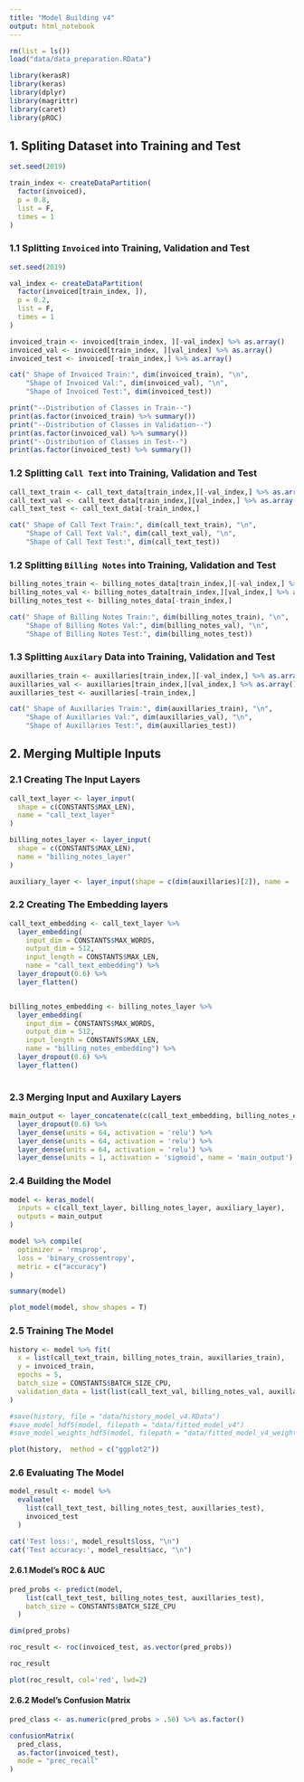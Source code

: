 ```yaml
---
title: "Model Building v4"
output: html_notebook
---
```


```r
rm(list = ls())
load("data/data_preparation.RData")
```

```r
library(kerasR)
library(keras)
library(dplyr)
library(magrittr)
library(caret)
library(pROC)
```

## 1. Spliting Dataset into Training and Test

```r
set.seed(2019)

train_index <- createDataPartition(
  factor(invoiced),
  p = 0.8,
  list = F,
  times = 1
)
```

### 1.1 Splitting `Invoiced` into Training, Validation and Test

```r
set.seed(2019)

val_index <- createDataPartition(
  factor(invoiced[train_index, ]),
  p = 0.2,
  list = F,
  times = 1
)

invoiced_train <- invoiced[train_index, ][-val_index] %>% as.array()
invoiced_val <- invoiced[train_index, ][val_index] %>% as.array()
invoiced_test <- invoiced[-train_index,] %>% as.array()

cat(" Shape of Invoiced Train:", dim(invoiced_train), "\n",
    "Shape of Invoiced Val:", dim(invoiced_val), "\n",
    "Shape of Invoiced Test:", dim(invoiced_test))
```

```r
print("--Distribution of Classes in Train--")
print(as.factor(invoiced_train) %>% summary())
print("--Distribution of Classes in Validation--")
print(as.factor(invoiced_val) %>% summary())
print("--Distribution of Classes in Test--")
print(as.factor(invoiced_test) %>% summary())
```

### 1.2 Splitting `Call Text` into Training, Validation and Test

```r
call_text_train <- call_text_data[train_index,][-val_index,] %>% as.array()
call_text_val <- call_text_data[train_index,][val_index,] %>% as.array()
call_text_test <- call_text_data[-train_index,]

cat(" Shape of Call Text Train:", dim(call_text_train), "\n",
    "Shape of Call Text Val:", dim(call_text_val), "\n",
    "Shape of Call Text Test:", dim(call_text_test))
```

### 1.2 Splitting `Billing Notes` into Training, Validation and Test

```r
billing_notes_train <- billing_notes_data[train_index,][-val_index,] %>% as.array()
billing_notes_val <- billing_notes_data[train_index,][val_index,] %>% as.array()
billing_notes_test <- billing_notes_data[-train_index,]

cat(" Shape of Billing Notes Train:", dim(billing_notes_train), "\n",
    "Shape of Billing Notes Val:", dim(billing_notes_val), "\n",
    "Shape of Billing Notes Test:", dim(billing_notes_test))
```

### 1.3 Splitting `Auxilary` Data into Training, Validation and Test

```r
auxillaries_train <- auxillaries[train_index,][-val_index,] %>% as.array()
auxillaries_val <- auxillaries[train_index,][val_index,] %>% as.array()
auxillaries_test <- auxillaries[-train_index,]

cat(" Shape of Auxillaries Train:", dim(auxillaries_train), "\n",
    "Shape of Auxillaries Val:", dim(auxillaries_val), "\n",
    "Shape of Auxillaries Test:", dim(auxillaries_test))
```

## 2. Merging Multiple Inputs

### 2.1 Creating The Input Layers

```r
call_text_layer <- layer_input(
  shape = c(CONSTANTS$MAX_LEN),
  name = "call_text_layer"
)

billing_notes_layer <- layer_input(
  shape = c(CONSTANTS$MAX_LEN),
  name = "billing_notes_layer"
)

auxiliary_layer <- layer_input(shape = c(dim(auxillaries)[2]), name = 'auxiliary_layer')
```

### 2.2 Creating The Embedding layers

```r
call_text_embedding <- call_text_layer %>%
  layer_embedding(
    input_dim = CONSTANTS$MAX_WORDS,
    output_dim = 512,
    input_length = CONSTANTS$MAX_LEN,
    name = "call_text_embedding") %>%
  layer_dropout(0.6) %>%
  layer_flatten() 


billing_notes_embedding <- billing_notes_layer %>%
  layer_embedding(
    input_dim = CONSTANTS$MAX_WORDS,
    output_dim = 512,
    input_length = CONSTANTS$MAX_LEN,
    name = "billing_notes_embedding") %>%
  layer_dropout(0.6) %>%
  layer_flatten() 
  
```

### 2.3 Merging Input and Auxilary Layers

```r
main_output <- layer_concatenate(c(call_text_embedding, billing_notes_embedding, auxiliary_layer)) %>%
  layer_dropout(0.6) %>%
  layer_dense(units = 64, activation = 'relu') %>%
  layer_dense(units = 64, activation = 'relu') %>%
  layer_dense(units = 64, activation = 'relu') %>%
  layer_dense(units = 1, activation = 'sigmoid', name = 'main_output')
```

### 2.4 Building the Model

```r
model <- keras_model(
  inputs = c(call_text_layer, billing_notes_layer, auxiliary_layer),
  outputs = main_output
)
```

```r
model %>% compile(
  optimizer = 'rmsprop',
  loss = 'binary_crossentropy',
  metric = c("accuracy")
)

summary(model)
```

```r
plot_model(model, show_shapes = T)
```

### 2.5 Training The Model

```r
history <- model %>% fit(
  x = list(call_text_train, billing_notes_train, auxillaries_train),
  y = invoiced_train,
  epochs = 5,
  batch_size = CONSTANTS$BATCH_SIZE_CPU,
  validation_data = list(list(call_text_val, billing_notes_val, auxillaries_val), invoiced_val)
)

#save(history, file = "data/history_model_v4.RData")
#save_model_hdf5(model, filepath = "data/fitted_model_v4")
#save_model_weights_hdf5(model, filepath = "data/fitted_model_v4_weights")
```

```r
plot(history,  method = c("ggplot2"))
```

### 2.6 Evaluating The Model

```r
model_result <- model %>%
  evaluate(
    list(call_text_test, billing_notes_test, auxillaries_test),
    invoiced_test
  )
```

```r
cat('Test loss:', model_result$loss, "\n")
cat('Test accuracy:', model_result$acc, "\n")
```


#### 2.6.1 Model's ROC & AUC

```r
pred_probs <- predict(model,
    list(call_text_test, billing_notes_test, auxillaries_test),
    batch_size = CONSTANTS$BATCH_SIZE_CPU
  )

dim(pred_probs)
```

```r
roc_result <- roc(invoiced_test, as.vector(pred_probs))

roc_result
```

```r
plot(roc_result, col='red', lwd=2)
```

#### 2.6.2 Model's Confusion Matrix

```r
pred_class <- as.numeric(pred_probs > .50) %>% as.factor()

confusionMatrix(
  pred_class,
  as.factor(invoiced_test),
  mode = "prec_recall"
)
```

